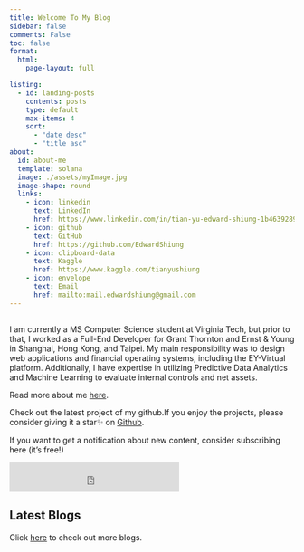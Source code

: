 ```yaml
---
title: Welcome To My Blog
sidebar: false
comments: False
toc: false
format:
  html:
    page-layout: full

listing:
  - id: landing-posts
    contents: posts
    type: default
    max-items: 4
    sort:
      - "date desc"
      - "title asc"
about:
  id: about-me
  template: solana
  image: ./assets/myImage.jpg
  image-shape: round
  links:
    - icon: linkedin
      text: LinkedIn
      href: https://www.linkedin.com/in/tian-yu-edward-shiung-1b4639289/
    - icon: github
      text: GitHub
      href: https://github.com/EdwardShiung
    - icon: clipboard-data
      text: Kaggle
      href: https://www.kaggle.com/tianyushiung
    - icon: envelope
      text: Email
      href: mailto:mail.edwardshiung@gmail.com
---
```


##
I am currently a MS Computer Science student at Virginia Tech, but prior to that, I worked as a Full-End Developer for Grant Thornton and Ernst & Young in Shanghai, Hong Kong, and Taipei. My main responsibility was to design web applications and financial operating systems, including the EY-Virtual platform. Additionally, I have expertise in utilizing Predictive Data Analytics and Machine Learning to evaluate internal controls and net assets.

Read more about me [here](about.qmd).



Check out the latest project of my github.If you enjoy the projects, please consider giving it a star✨ on [Github](https://github.com/EdwardShiung).

If you want to get a notification about new content, consider subscribing here (it's free!)

:::{.g-col-12 .g-col-md-12}
```{=html}
<link rel="stylesheet" href="./html/home_page.css">

<iframe src="https://embeds.beehiiv.com/1f9d8b9c-9942-47ee-b408-0603c6441c27?slim=true" data-test-id="beehiiv-embed" height="52" frameborder="0" scrolling="no" style="margin: 0; border-radius: 0px !important; background-color: transparent;"></iframe>

```
:::

:::::{.grid}
::::{.g-col-12 .g-col-md-12}
## Latest Blogs
Click [here](blog.qmd) to check out more blogs.

:::{#landing-posts}
:::
::::
:::::